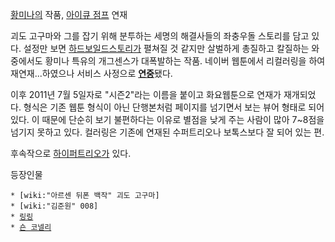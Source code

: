 [[황미나]]의 작품, [[아이큐 점프]] 연재

괴도 고구마와 그를 잡기 위해 분투하는 세명의 해결사들의 좌충우돌 스토리를 담고 있다. 설정만 보면 [[하드보일드]]스토리가 펼쳐질 것 같지만 살벌하게 총질하고 칼질하는 와중에서도 황미나 특유의 개그센스가 대폭발하는 작품. 네이버 웹툰에서 리컬러링을 하여 재연재...하였으나 서비스 사정으로 '''[[연중]]'''됐다. 

이후 2011년 7월 5일자로 "시즌2"라는 이름을 붙이고 화요웹툰으로 연재가 재개되었다. 형식은 기존 웹툰 형식이 아닌 단행본처럼 페이지를 넘기면서 보는 뷰어 형태로 되어 있다. 이 때문에 단순히 보기 불편하다는 이유로 별점을 낮게 주는 사람이 많아 7~8점을 넘기지 못하고 있다. 컬러링은 기존에 연재된 수퍼트리오나 보톡스보다 잘 되어 있는 편.

후속작으로 [[하이퍼트리오]]가 있다. 

등장인물

 * [wiki:"아르센 뒤폰 백작" 괴도 고구마]
 * [wiki:"김준원" 008]
 * [[링링]]
 * [[숀 코넬리]]
 
